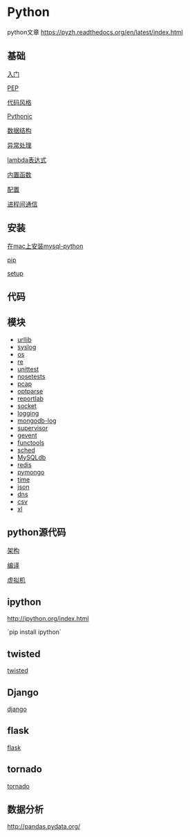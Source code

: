 =Python=

python文章 [[https://pyzh.readthedocs.org/en/latest/index.html]]


==基础==
[[basic/abc|入门]]

[[basic/pep|PEP]]

[[basic/codestyle|代码风格]]

[[basic/pythonic|Pythonic]]

[[basic/datastructure|数据结构]]

[[basic/exceptions|异常处理]]

[[basic/lambda|lambda表达式]]

[[basic/func|内置函数]]

[[basic/conf|配置]]

[[basic/ipc|进程间通信]]

==安装==
[[install_mysql_python_on_mac|在mac上安装mysql-python]]

[[pip|pip]]

[[setup|setup]]

== 代码 ==

==模块==
* [[module/urllib|urllib]]
* [[module/syslog|syslog]]
* [[module/os|os]]
* [[module/re|re]]
* [[module/unittest|unittest]]
* [[module/nosetests|nosetests]]
* [[module/pcap|pcap]]
* [[module/optparse|optparse]]
* [[module/reportlab|reportlab]]
* [[module/socket|socket]]
* [[module/logging|logging]]
* [[module/mongodb-log|mongodb-log]]
* [[module/supervisor|supervisor]]
* [[module/gevent|gevent]]
* [[module/functools|functools]]
* [[module/sched|sched]]
* [[module/mysqldb|MySQLdb]]
* [[module/redis|redis]]
* [[module/pymongo|pymongo]]
* [[module/time|time]]
* [[module/json|json]]
* [[module/dns|dns]]
* [[module/csv|csv]]
* [[module/xl|xl]]

==python源代码==
[[sourcecode/struct|架构]]

[[sourcecode/compile|编译]]

[[sourcecode/vm|虚拟机]]

== ipython ==
[[http://ipython.org/index.html]]

`pip install ipython`

== twisted ==
[[twisted/index|twisted]]

== Django ==
[[django/index|django]]

== flask ==
[[flask/index|flask]]

== tornado ==
[[tornado/index|tornado]]

== 数据分析 ==
[[http://pandas.pydata.org/]]

